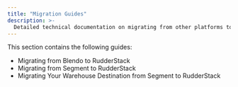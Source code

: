 ```yaml
---
title: "Migration Guides"
description: >-
  Detailed technical documentation on migrating from other platforms to RudderStack.
---
```


This section contains the following guides:

* <Link to="/user-guides/migration-guides/">Migrating from Blendo to RudderStack</Link>

* <Link to="/user-guides/migration-guides/">Migrating from Segment to RudderStack</Link>

* <Link to="/user-guides/migration-guides/">Migrating Your Warehouse Destination from Segment to RudderStack</Link>


